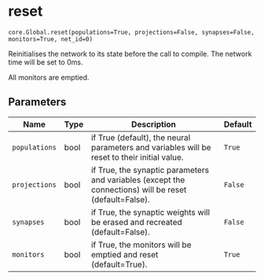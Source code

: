 # reset { #ANNarchy.core.Global.reset }

`core.Global.reset(populations=True, projections=False, synapses=False, monitors=True, net_id=0)`

Reinitialises the network to its state before the call to compile. The network time will be set to 0ms.

All monitors are emptied.

## Parameters

| Name          | Type   | Description                                                                                            | Default   |
|---------------|--------|--------------------------------------------------------------------------------------------------------|-----------|
| `populations` | bool   | if True (default), the neural parameters and variables will be reset to their initial value.           | `True`    |
| `projections` | bool   | if True, the synaptic parameters and variables (except the connections) will be reset (default=False). | `False`   |
| `synapses`    | bool   | if True, the synaptic weights will be erased and recreated (default=False).                            | `False`   |
| `monitors`    | bool   | if True, the monitors will be emptied and reset (default=True).                                        | `True`    |